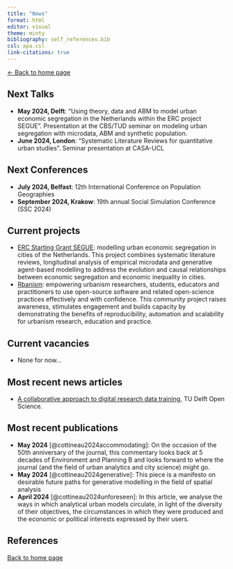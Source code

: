 ```yaml
---
title: "News"
format: html
editor: visual
theme: minty 
bibliography: self_references.bib 
csl: apa.csl
link-citations: true
---
```


[\<- Back to home page](http://clementinecttn.github.io/)

## Next Talks

- **May 2024, Delft**: "Using theory, data and ABM to model urban economic segregation in the Netherlands within the ERC project SEGUE". Presentation at the CBS/TUD seminar on modeling urban segregation with microdata, ABM and synthetic population.
- **June 2024, London**: "Systematic Literature Reviews for quantitative urban studies". Seminar presentation at CASA-UCL

## Next Conferences

- **July 2024, Belfast**: 12th International Conference on Population Geographies
- **September 2024, Krakow**: 19th annual Social Simulation Conference (SSC 2024)


## Current projects

-   [ERC Starting Grant SEGUE](erc-segue.nl): modelling urban economic segregation in cities of the Netherlands. This project combines systematic literature reviews, longitudinal analysis of empirical microdata and generative agent-based modelling to address the evolution and causal relationships between economic segregation and economic inequality in cities.
-   [Rbanism](rbanism.org): empowering urbanism researchers, students, educators and practitioners to use open-source software and related open-science practices effectively and with confidence. This community project raises awareness, stimulates engagement and builds capacity by demonstrating the benefits of reproducibility, automation and scalability for urbanism research, education and practice. 

## Current vacancies

-   None for now...

## Most recent news articles

-   [A collaborative approach to digital research data training](https://www.tudelft.nl/en/open-science/articles-tu-delft/a-collaborative-approach-to-digital-research-data-training), TU Delft Open Science.

## Most recent publications
-  **May 2024** [@cottineau2024accommodating]: On the occasion of the 50th anniversary of the journal, this commentary looks back at 5 decades of Environment and Planning B and looks forward to where the journal (and the field of urban analytics and city science) might go.
-  **May 2024** [@cottineau2024generative]: This piece is a manifesto on desirable future paths for generative modelling in the field of spatial analysis
-  **April 2024** [@cottineau2024unforeseen]: In this article, we analyse the ways in which analytical urban models circulate, in light of the diversity of their objectives, the circumstances in which they were produced and the economic or political interests expressed by their users.


## References

::: {#refs}
:::

[Back to home page](http://clementinecttn.github.io/)
